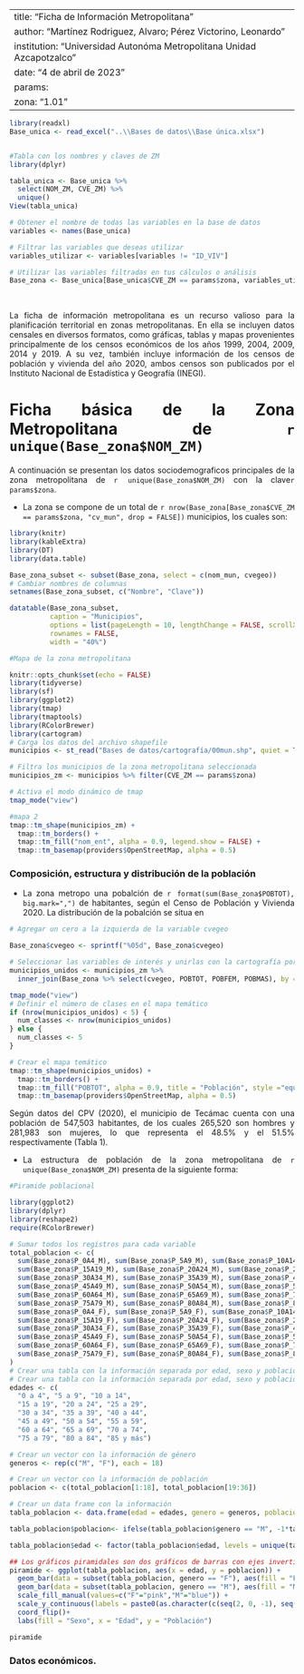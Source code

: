 ---
title: "Ficha de Información Metropolitana"
author: "Martínez Rodriguez, Alvaro; Pérez Victorino, Leonardo"
institution: "Universidad Autonóma Metropolitana Unidad Azcapotzalco"
date: "4 de abril de 2023"
params:
  zona: "1.01"
--

```r

library(readxl)
Base_unica <- read_excel("..\\Bases de datos\\Base única.xlsx")

```

```r

```


```r
#Tabla con los nombres y claves de ZM
library(dplyr)

tabla_unica <- Base_unica %>% 
  select(NOM_ZM, CVE_ZM) %>% 
  unique()
View(tabla_unica)
```

```r
# Obtener el nombre de todas las variables en la base de datos
variables <- names(Base_unica)

# Filtrar las variables que deseas utilizar
variables_utilizar <- variables[variables != "ID_VIV"]

# Utilizar las variables filtradas en tus cálculos o análisis
Base_zona <- Base_unica[Base_unica$CVE_ZM == params$zona, variables_utilizar]

```
<div style="text-align: justify"> <div/>\ 

La ficha de información metropolitana es un recurso valioso para la planificación territorial en zonas metropolitanas. En ella se incluyen datos censales en diversos formatos, como gráficas, tablas y mapas provenientes principalmente de los censos económicos de los años 1999, 2004, 2009, 2014 y 2019. A su vez, también incluye información de los censos de población y vivienda del año 2020, ambos censos son publicados por el Instituto Nacional de Estadística y Geografía (INEGI).\ 

# Ficha básica de la Zona Metropolitana de ``r unique(Base_zona$NOM_ZM) ``

A continuación se presentan los datos sociodemograficos principales de la zona metropolitana de ``r unique(Base_zona$NOM_ZM) `` con la clave``r params$zona ``. 

- La zona se compone de un total de ``r nrow(Base_zona[Base_zona$CVE_ZM == params$zona, "cv_mun", drop = FALSE]) `` municipios, los cuales son: 


```r

library(knitr)
library(kableExtra)
library(DT)
library(data.table)

Base_zona_subset <- subset(Base_zona, select = c(nom_mun, cvegeo))
# Cambiar nombres de columnas
setnames(Base_zona_subset, c("Nombre", "Clave"))

datatable(Base_zona_subset, 
          caption = "Municipios",
          options = list(pageLength = 10, lengthChange = FALSE, scrollX = TRUE, searching = FALSE),
          rownames = FALSE,
          width = "40%")

```

```r

#Mapa de la zona metropolitana

knitr::opts_chunk$set(echo = FALSE)
library(tidyverse)
library(sf)
library(ggplot2)
library(tmap)
library(tmaptools)
library(RColorBrewer)
library(cartogram)
# Carga los datos del archivo shapefile
municipios <- st_read("Bases de datos/cartografía/00mun.shp", quiet = TRUE)

# Filtra los municipios de la zona metropolitana seleccionada
municipios_zm <- municipios %>% filter(CVE_ZM == params$zona)

# Activa el modo dinámico de tmap
tmap_mode("view")

#mapa 2
tmap::tm_shape(municipios_zm) +
  tmap::tm_borders() +
  tmap::tm_fill("nom_ent", alpha = 0.9, legend.show = FALSE) +
  tmap::tm_basemap(providers$OpenStreetMap, alpha = 0.5)

```

### Composición, estructura y distribución de la población

- La zona metropo una pobalción de ``r format(sum(Base_zona$POBTOT), big.mark=",") `` de habitantes, según el Censo de Población y Vivienda 2020. La distribución de la pobalción se situa en 

```r

# Agregar un cero a la izquierda de la variable cvegeo

Base_zona$cvegeo <- sprintf("%05d", Base_zona$cvegeo)
```


```r
# Seleccionar las variables de interés y unirlas con la cartografía por la clave cvegeo
municipios_unidos <- municipios_zm %>%
  inner_join(Base_zona %>% select(cvegeo, POBTOT, POBFEM, POBMAS), by = "cvegeo")

tmap_mode("view")
# Definir el número de clases en el mapa temático
if (nrow(municipios_unidos) < 5) {
  num_classes <- nrow(municipios_unidos)
} else {
  num_classes <- 5
}

# Crear el mapa temático
tmap::tm_shape(municipios_unidos) +
  tmap::tm_borders() +
  tmap::tm_fill("POBTOT", alpha = 0.9, title = "Población", style ="equal", n = num_classes) +
  tmap::tm_basemap(providers$OpenStreetMap, alpha = 0.5)
```


Según datos del CPV (2020), el municipio de Tecámac cuenta con una población de 547,503 habitantes, de los cuales 265,520 son hombres y 281,983 son mujeres, lo que representa el 48.5% y el 51.5% respectivamente (Tabla 1).

- La estructura de población de la zona metropolitana de ``r unique(Base_zona$NOM_ZM) `` presenta de la siguiente forma:

```r
#Piramide poblacional

library(ggplot2)
library(dplyr)
library(reshape2)
require(RColorBrewer)

# Sumar todos los registros para cada variable
total_poblacion <- c(
  sum(Base_zona$P_0A4_M), sum(Base_zona$P_5A9_M), sum(Base_zona$P_10A14_M),
  sum(Base_zona$P_15A19_M), sum(Base_zona$P_20A24_M), sum(Base_zona$P_25A29_M),
  sum(Base_zona$P_30A34_M), sum(Base_zona$P_35A39_M), sum(Base_zona$P_40A44_M),
  sum(Base_zona$P_45A49_M), sum(Base_zona$P_50A54_M), sum(Base_zona$P_55A59_M),
  sum(Base_zona$P_60A64_M), sum(Base_zona$P_65A69_M), sum(Base_zona$P_70A74_M),
  sum(Base_zona$P_75A79_M), sum(Base_zona$P_80A84_M), sum(Base_zona$P_85YMAS_M),
  sum(Base_zona$P_0A4_F), sum(Base_zona$P_5A9_F), sum(Base_zona$P_10A14_F),
  sum(Base_zona$P_15A19_F), sum(Base_zona$P_20A24_F), sum(Base_zona$P_25A29_F),
  sum(Base_zona$P_30A34_F), sum(Base_zona$P_35A39_F), sum(Base_zona$P_40A44_F),
  sum(Base_zona$P_45A49_F), sum(Base_zona$P_50A54_F), sum(Base_zona$P_55A59_F),
  sum(Base_zona$P_60A64_F), sum(Base_zona$P_65A69_F), sum(Base_zona$P_70A74_F),
  sum(Base_zona$P_75A79_F), sum(Base_zona$P_80A84_F), sum(Base_zona$P_85YMAS_F)
)
# Crear una tabla con la información separada por edad, sexo y población
# Crear una tabla con la información separada por edad, sexo y población
edades <- c(
  "0 a 4", "5 a 9", "10 a 14",
  "15 a 19", "20 a 24", "25 a 29",
  "30 a 34", "35 a 39", "40 a 44",
  "45 a 49", "50 a 54", "55 a 59",
  "60 a 64", "65 a 69", "70 a 74",
  "75 a 79", "80 a 84", "85 y más")

# Crear un vector con la información de género
generos <- rep(c("M", "F"), each = 18)

# Crear un vector con la información de población
poblacion <- c(total_poblacion[1:18], total_poblacion[19:36])

# Crear un data frame con la información
tabla_poblacion <- data.frame(edad = edades, genero = generos, poblacion = poblacion)

tabla_poblacion$poblacion<- ifelse(tabla_poblacion$genero == "M", -1*tabla_poblacion$poblacion, tabla_poblacion$poblacion)

tabla_poblacion$edad <- factor(tabla_poblacion$edad, levels = unique(tabla_poblacion$edad))

## Los gráficos piramidales son dos gráficos de barras con ejes invertidos
piramide <- ggplot(tabla_poblacion, aes(x = edad, y = poblacion)) +
  geom_bar(data = subset(tabla_poblacion, genero == "F"), aes(fill = "F"), stat = "identity") +
  geom_bar(data = subset(tabla_poblacion, genero == "M"), aes(fill = "M"), stat = "identity") +
  scale_fill_manual(values=c("F"="pink","M"="blue")) +
  scale_y_continuous(labels = paste0(as.character(c(seq(2, 0, -1), seq(1, 2, 1))), "m"))  +
  coord_flip()+
  labs(fill = "Sexo", x = "Edad", y = "Población")

piramide

```

### Datos económicos.



